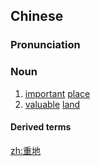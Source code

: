 ==Chinese==
{{zh-forms}}

===Pronunciation===
{{zh-pron
|m=zhòngdì
|c=zung6 dei6
|mn=qz:tiǒng-tē/kh,xm,zz:tiōng-tē/qz:tiǒng-tōe/tp,xm:tiōng-tōe
|cat=n
}}

===Noun===
{{zh-noun}}

# [[important]] [[place]]
# [[valuable]] [[land]]

====Derived terms====
{{zh-der|施工重地}}

[[zh:重地]]